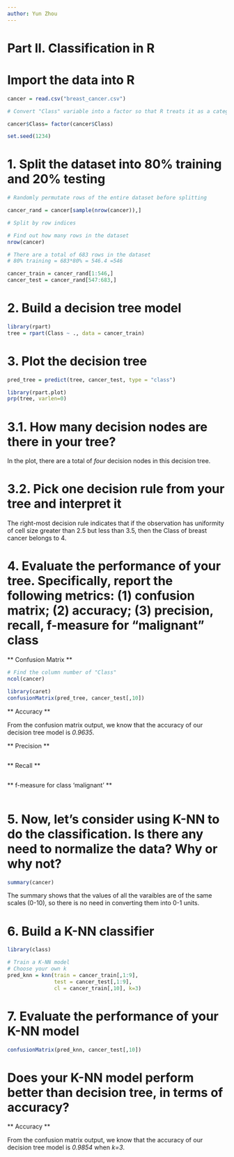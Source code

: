 ```yaml
---
author: Yun Zhou 
---
```


# Part II. Classification in R

# Import the data into R
```r
cancer = read.csv("breast_cancer.csv")

# Convert "Class" variable into a factor so that R treats it as a categorical variable, instead of a numeric variable

cancer$Class= factor(cancer$Class)

set.seed(1234)
```


# 1. Split the dataset into 80% training and 20% testing

```r
# Randomly permutate rows of the entire dataset before splitting

cancer_rand = cancer[sample(nrow(cancer)),]

# Split by row indices 

# Find out how many rows in the dataset 
nrow(cancer)

# There are a total of 683 rows in the dataset 
# 80% training = 683*80% = 546.4 =546

cancer_train = cancer_rand[1:546,]
cancer_test = cancer_rand[547:683,]
```


# 2. Build a decision tree model

```r
library(rpart)
tree = rpart(Class ~ ., data = cancer_train)
```


# 3. Plot the decision tree

```r
pred_tree = predict(tree, cancer_test, type = "class")

library(rpart.plot)
prp(tree, varlen=0)
```

# 3.1. How many decision nodes are there in your tree?

In the plot, there are a total of *four* decision nodes in this decision tree. 

# 3.2. Pick one decision rule from your tree and interpret it

The right-most decision rule indicates that if the observation has uniformity of cell size greater than 2.5 but less than 3.5, then the Class of breast cancer belongs to 4. 

# 4. Evaluate the performance of your tree. Specifically, report the following metrics: (1) confusion matrix; (2) accuracy; (3) precision, recall, f-measure for "malignant" class

** Confusion Matrix **

```r
# Find the column number of "Class"
ncol(cancer)

library(caret)
confusionMatrix(pred_tree, cancer_test[,10])
```


** Accuracy **

From the confusion matrix output, we know that the accuracy of our decision tree model is *0.9635*. 

** Precision **

```r


```

** Recall **

```r

```

** f-measure for class 'malignant' **

```r


```

# 5. Now, let's consider using K-NN to do the classification. Is there any need to normalize the data? Why or why not?

```r
summary(cancer)
```

The summary shows that the values of all the varaibles are of the same scales (0-10), so there is no need in converting them into 0-1 units. 


# 6. Build a K-NN classifier

```r
library(class)

# Train a K-NN model
# Choose your own k
pred_knn = knn(train = cancer_train[,1:9],
               test = cancer_test[,1:9],
               cl = cancer_train[,10], k=3)
```


# 7. Evaluate the performance of your K-NN model

```r
confusionMatrix(pred_knn, cancer_test[,10])
```


# Does your K-NN model perform better than decision tree, in terms of accuracy?

** Accuracy **

From the confusion matrix output, we know that the accuracy of our decision tree model is *0.9854* when *k=3*.

